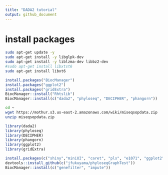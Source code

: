 ```yaml
---
title: "DADA2 tutorial"
output: github_document
---
```

# install packages

```bash
sudo apt-get update -y
sudo apt-get install -y libglpk-dev
sudo apt-get install -y liblzma-dev libbz2-dev
#sudo apt-get install libxtst6
sudo apt-get install libxt6
```



```r
install.packages("BiocManager")
install.packages("ggplot2")
install.packages("gridExtra")
BiocManager::install("Rhtslib")
BiocManager::install(c("dada2", "phyloseq", "DECIPHER", "phangorn"))
```

```bash
cd ~
wget https://mothur.s3.us-east-2.amazonaws.com/wiki/miseqsopdata.zip
unzip miseqsopdata.zip
```

```r
library(dada2)
library(phyloseq)
library(DECIPHER)
library(phangorn)
library(ggplot2)
library(gridExtra)
```

```r
install.packages(c("shiny","miniUI", "caret", "pls", "e1071", "ggplot2", "randomForest", "dplyr", "ggrepel", "nlme", "devtools","reshape2", "PMA", "structSSI", "ade4","ggnetwork", "intergraph", "scales"))
devtools::install_github(c("jfukuyama/phyloseqGraphTest"))
BiocManager::install(c("genefilter", "impute"))
```



